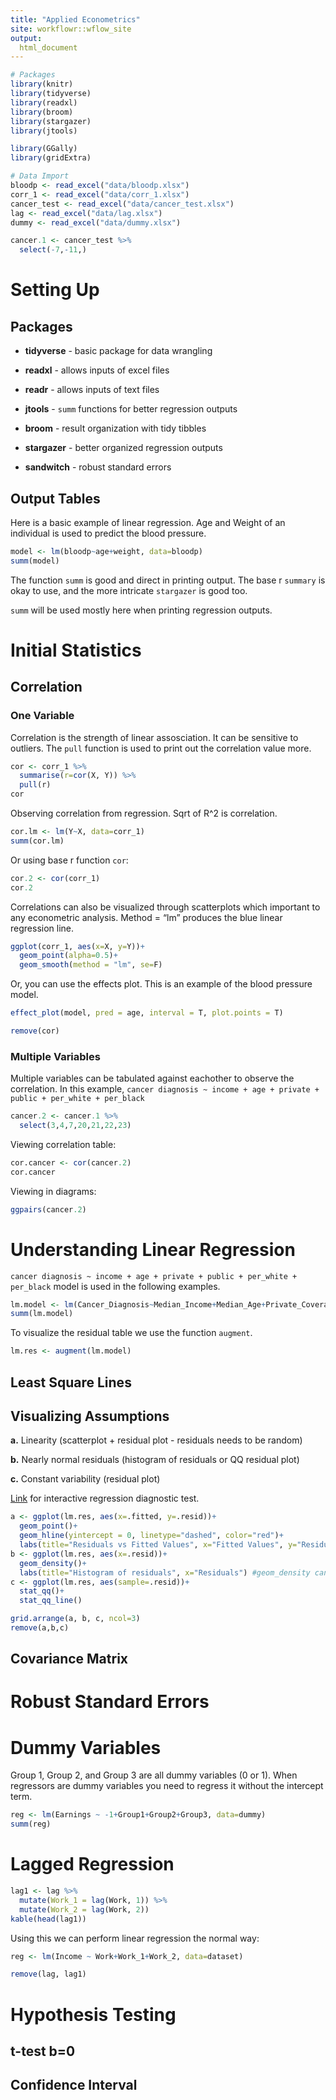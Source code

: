 ```yaml
---
title: "Applied Econometrics"
site: workflowr::wflow_site
output:  
  html_document
---
```


```r
# Packages
library(knitr)
library(tidyverse)
library(readxl)
library(broom)
library(stargazer)
library(jtools)

library(GGally)
library(gridExtra)
```

```r
# Data Import
bloodp <- read_excel("data/bloodp.xlsx")
corr_1 <- read_excel("data/corr_1.xlsx")
cancer_test <- read_excel("data/cancer_test.xlsx")
lag <- read_excel("data/lag.xlsx")
dummy <- read_excel("data/dummy.xlsx")

cancer.1 <- cancer_test %>% 
  select(-7,-11,)
```

# Setting Up

## Packages 
* **tidyverse** - basic package for data wrangling

* **readxl** - allows inputs of excel files

* **readr** - allows inputs of text files

* **jtools** - `summ` functions for better regression outputs

* **broom** - result organization with tidy tibbles

* **stargazer** - better organized regression outputs 

* **sandwitch** - robust standard errors



## Output Tables
Here is a basic example of linear regression. Age and Weight of an individual is used to predict the blood pressure.
```r
model <- lm(bloodp~age+weight, data=bloodp)
summ(model)
```
The function `summ` is good and direct in printing output. The base r `summary` is okay to use, and the more intricate `stargazer` is good too.

`summ` will be used mostly here when printing regression outputs.

# Initial Statistics

## Correlation

### One Variable

Correlation is the strength of linear assosciation. It can be sensitive to outliers. The `pull` function is used to print out the correlation value more.
```r
cor <- corr_1 %>% 
  summarise(r=cor(X, Y)) %>% 
  pull(r)
cor
```

Observing correlation from regression. Sqrt of R^2 is correlation.
```r
cor.lm <- lm(Y~X, data=corr_1)
summ(cor.lm)
```

Or using base r function `cor`:
```r
cor.2 <- cor(corr_1)
cor.2
```

Correlations can also be visualized through scatterplots which important to any econometric analysis. Method = "lm" produces the blue linear regression line. 
```r
ggplot(corr_1, aes(x=X, y=Y))+
  geom_point(alpha=0.5)+
  geom_smooth(method = "lm", se=F)
```

Or, you can use the effects plot. This is an example of the blood pressure model.
```r
effect_plot(model, pred = age, interval = T, plot.points = T)
```
```r
remove(cor)
```

### Multiple Variables
Multiple variables can be tabulated against eachother to observe the correlation. In this example, `cancer diagnosis ~ income + age + private + public + per_white + per_black`
```r
cancer.2 <- cancer.1 %>% 
  select(3,4,7,20,21,22,23)
```

Viewing correlation table:
```r
cor.cancer <- cor(cancer.2)
cor.cancer
```

Viewing in diagrams:
```r
ggpairs(cancer.2)
```

# Understanding Linear Regression

`cancer diagnosis ~ income + age + private + public + per_white + per_black` model is used in the following examples.

```r
lm.model <- lm(Cancer_Diagnosis~Median_Income+Median_Age+Private_Coverage+Public_Coverage+Percent_White+Percent_Black, data=cancer.2)
summ(lm.model)
```

To visualize the residual table we use the function `augment`.
```r
lm.res <- augment(lm.model) 
```

## Least Square Lines

## Visualizing Assumptions 

**a.** Linearity (scatterplot + residual plot - residuals needs to be random)

**b.** Nearly normal residuals (histogram of residuals or QQ residual plot)

**c.** Constant variability (residual plot)

[Link](https://gallery.shinyapps.io/slr_diag/) for interactive regression diagnostic test. 

```r
a <- ggplot(lm.res, aes(x=.fitted, y=.resid))+
  geom_point()+
  geom_hline(yintercept = 0, linetype="dashed", color="red")+
  labs(title="Residuals vs Fitted Values", x="Fitted Values", y="Residuals")
b <- ggplot(lm.res, aes(x=.resid))+
  geom_density()+
  labs(title="Histogram of residuals", x="Residuals") #geom_density can also be added
c <- ggplot(lm.res, aes(sample=.resid))+
  stat_qq()+
  stat_qq_line()
```
```r
grid.arrange(a, b, c, ncol=3)
remove(a,b,c)
```

## Covariance Matrix

# Robust Standard Errors

# Dummy Variables
Group 1, Group 2, and Group 3 are all dummy variables (0 or 1). When regressors are dummy variables you need to regress it without the intercept term.
```r
reg <- lm(Earnings ~ -1+Group1+Group2+Group3, data=dummy)
summ(reg)
```

# Lagged Regression
```r
lag1 <- lag %>% 
  mutate(Work_1 = lag(Work, 1)) %>% 
  mutate(Work_2 = lag(Work, 2))
kable(head(lag1))
```

Using this we can perform linear regression the normal way:
```r
reg <- lm(Income ~ Work+Work_1+Work_2, data=dataset)
```
```r
remove(lag, lag1)
```

# Hypothesis Testing

## t-test b=0

## Confidence Interval


